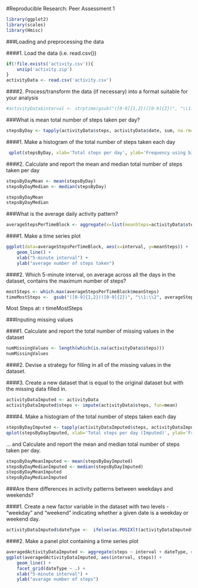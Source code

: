 #Reproducible Research: Peer Assessment 1

```r
library(ggplot2)
library(scales)
library(Hmisc)
```

###Loading and preprocessing the data

####1. Load the data (i.e. read.csv())
```r
if(!file.exists('activity.csv')){
    unzip('activity.zip')
}
activityData <- read.csv('activity.csv')
```
####2. Process/transform the data (if necessary) into a format suitable for your analysis
```r

#activityData$interval <- strptime(gsub("([0-9]{1,2})([0-9]{2})", "\\1:\\2", activityData$interval), format='%H:%M')
```
###What is mean total number of steps taken per day?
```r
stepsByDay <- tapply(activityData$steps, activityData$date, sum, na.rm=TRUE)
```
####1. Make a histogram of the total number of steps taken each day
```r
 qplot(stepsByDay, xlab='Total steps per day', ylab='Frequency using binwith 500', binwidth=500)

```
####2. Calculate and report the mean and median total number of steps taken per day
```r
stepsByDayMean <- mean(stepsByDay)
stepsByDayMedian <- median(stepsByDay)

stepsByDayMean
stepsByDayMedian
```
###What is the average daily activity pattern?
```r
averageStepsPerTimeBlock <- aggregate(x=list(meanSteps=activityData$steps), by=list(interval=activityData$interval), FUN=mean, na.rm=TRUE)
```
####1. Make a time series plot
```r
ggplot(data=averageStepsPerTimeBlock, aes(x=interval, y=meanSteps)) +
    geom_line() +
    xlab("5-minute interval") +
    ylab("average number of steps taken") 
```
####2. Which 5-minute interval, on average across all the days in the dataset, contains the maximum number of steps?
```r
mostSteps <- which.max(averageStepsPerTimeBlock$meanSteps)
timeMostSteps <-  gsub("([0-9]{1,2})([0-9]{2})", "\\1:\\2", averageStepsPerTimeBlock[mostSteps,'interval'])
```
Most Steps at: r timeMostSteps

###Inputing missing values

####1. Calculate and report the total number of missing values in the dataset
```r
numMissingValues <- length(which(is.na(activityData$steps)))
numMissingValues
```
####2. Devise a strategy for filling in all of the missing values in the dataset.

####3. Create a new dataset that is equal to the original dataset but with the missing data filled in.
```r
activityDataImputed <- activityData
activityDataImputed$steps <- impute(activityData$steps, fun=mean)
```
####4. Make a histogram of the total number of steps taken each day
```r
stepsByDayImputed <- tapply(activityDataImputed$steps, activityDataImputed$date, sum)
qplot(stepsByDayImputed, xlab='Total steps per day (Imputed)', ylab='Frequency using binwith 500', binwidth=500)
```
... and Calculate and report the mean and median total number of steps taken per day.
```r
stepsByDayMeanImputed <- mean(stepsByDayImputed)
stepsByDayMedianImputed <- median(stepsByDayImputed)
stepsByDayMeanImputed
stepsByDayMedianImputed
```
###Are there differences in activity patterns between weekdays and weekends?

####1. Create a new factor variable in the dataset with two levels - "weekday" and "weekend" indicating whether a given date is a weekday or weekend day.
```r
activityDataImputed$dateType <-  ifelse(as.POSIXlt(activityDataImputed$date)$wday %in% c(0,6), 'weekend', 'weekday')
```
####2. Make a panel plot containing a time series plot
```r
averagedActivityDataImputed <- aggregate(steps ~ interval + dateType, data=activityDataImputed, mean)
ggplot(averagedActivityDataImputed, aes(interval, steps)) + 
    geom_line() + 
    facet_grid(dateType ~ .) +
    xlab("5-minute interval") + 
    ylab("avarage number of steps")
```
